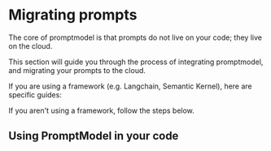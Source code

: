 
# Migrating prompts

The core of promptmodel is that prompts do not live on your code; they live on the cloud.

This section will guide you through the process of integrating promptmodel, and migrating your prompts to the cloud.

If you are using a framework (e.g. Langchain, Semantic Kernel), here are specific guides:

<Cards>
  <Card title="Langchain" href="/migration/langchain" />
  <Card title="Semantic Kernel" href="/migration/semantic-kernel" />
</Cards>

If you aren't using a framework, follow the steps below.

## Using PromptModel in your code
